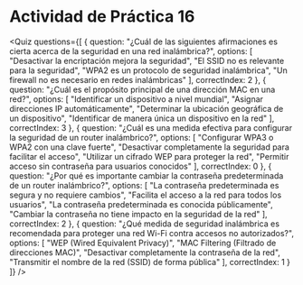 # Actividad de Práctica 16

<Quiz questions={[
  {
    question: "¿Cuál de las siguientes afirmaciones es cierta acerca de la seguridad en una red inalámbrica?",
    options: [
      "Desactivar la encriptación mejora la seguridad",
      "El SSID no es relevante para la seguridad",
      "WPA2 es un protocolo de seguridad inalámbrica",
      "Un firewall no es necesario en redes inalámbricas"
    ],
    correctIndex: 2
  },
  {
    question: "¿Cuál es el propósito principal de una dirección MAC en una red?",
    options: [
      "Identificar un dispositivo a nivel mundial",
      "Asignar direcciones IP automáticamente",
      "Determinar la ubicación geográfica de un dispositivo",
      "Identificar de manera única un dispositivo en la red"
    ],
    correctIndex: 3
  },
  {
    question: "¿Cuál es una medida efectiva para configurar la seguridad de un router inalámbrico?",
    options: [
      "Configurar WPA3 o WPA2 con una clave fuerte",
      "Desactivar completamente la seguridad para facilitar el acceso",
      "Utilizar un cifrado WEP para proteger la red",
      "Permitir acceso sin contraseña para usuarios conocidos"
    ],
    correctIndex: 0
  },
  {
    question: "¿Por qué es importante cambiar la contraseña predeterminada de un router inalámbrico?",
    options: [
      "La contraseña predeterminada es segura y no requiere cambios",
      "Facilita el acceso a la red para todos los usuarios",
      "La contraseña predeterminada es conocida públicamente",
      "Cambiar la contraseña no tiene impacto en la seguridad de la red"
    ],
    correctIndex: 2
  },
  {
    question: "¿Qué medida de seguridad inalámbrica es recomendada para proteger una red Wi-Fi contra accesos no autorizados?",
    options: [
      "WEP (Wired Equivalent Privacy)",
      "MAC Filtering (Filtrado de direcciones MAC)",
      "Desactivar completamente la contraseña de la red",
      "Transmitir el nombre de la red (SSID) de forma pública"
    ],
    correctIndex: 1
  }
]} />